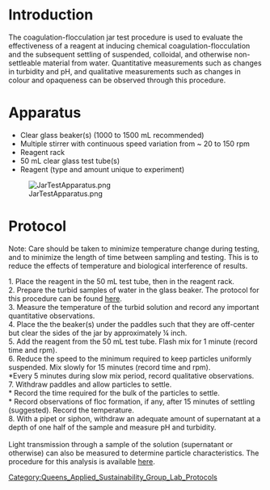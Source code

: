 {{QASpage}}

=Introduction=
The coagulation-flocculation jar test procedure is used to evaluate the effectiveness of a reagent at inducing chemical coagulation-flocculation and the subsequent settling of suspended, colloidal, and otherwise non-settleable material from water.  Quantitative measurements such as changes in turbidity and pH, and qualitative measurements such as changes in colour and opaqueness can be observed through this procedure.  

=Apparatus=
* Clear glass beaker(s) (1000 to 1500 mL recommended) 
* Multiple stirrer with continuous speed variation from ~ 20 to 150 rpm
* Reagent rack
* 50 mL clear glass test tube(s)
* Reagent (type and amount unique to experiment)

[[File:JarTestApparatus.png]]

=Protocol=

Note: Care should be taken to minimize temperature change during testing, and to minimize the length of time between sampling and testing.  This is to reduce the effects of temperature and biological interference of results.<br> 

 
1. Place the reagent in the 50 mL test tube, then in the reagent rack.<br>

2. Prepare the turbid samples of water in the glass beaker.  The protocol for this procedure can be found [[Preparation of turbid water samples|here]].<br>

3. Measure the temperature of the turbid solution and record any important quantitative observations.<br>

4. Place the the beaker(s) under the paddles such that they are off-center but clear the sides of the jar by approximately ¼ inch.<br>

5. Add the reagent from the 50 mL test tube. Flash mix for 1 minute (record time and rpm).<br>

6. Reduce the speed to the minimum required to keep particles uniformly suspended. Mix slowly for 15 minutes (record time and rpm).<br>
*Every 5 minutes during slow mix period, record qualitative observations.<br>

7. Withdraw paddles and allow particles to settle.<br>
* Record the time required for the bulk of the particles to settle.<br>
* Record observations of floc formation, if any, after 15 minutes of settling (suggested).  Record the temperature.<br>  

8. With a pipet or siphon, withdraw an adequate amount of supernatant at a depth of one half of the sample and measure pH and turbidity.<br>

<br>
Light transmission through a sample of the solution (supernatant or otherwise) can also be measured to determine particle characteristics.  The procedure for this analysis is available [[Ellipsometry,_Transmission/Reflection_and_Scatterometry:_QAS_Lab|here]].



[[Category:Queens_Applied_Sustainability_Group_Lab_Protocols]]